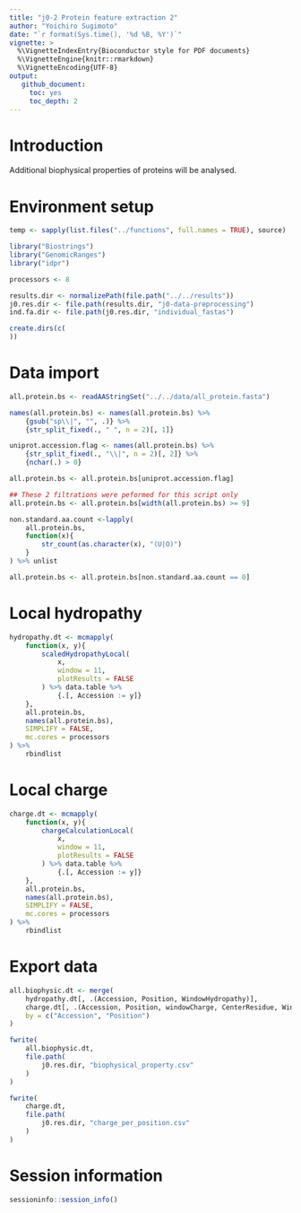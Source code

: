 ```yaml
---
title: "j0-2 Protein feature extraction 2"
author: "Yoichiro Sugimoto"
date: "`r format(Sys.time(), '%d %B, %Y')`"
vignette: >
  %\VignetteIndexEntry{Bioconductor style for PDF documents}
  %\VignetteEngine{knitr::rmarkdown}
  %\VignetteEncoding{UTF-8}
output:
   github_document:
     toc: yes
     toc_depth: 2
---
```


# Introduction 


Additional biophysical properties of proteins will be analysed.


# Environment setup


```r

temp <- sapply(list.files("../functions", full.names = TRUE), source)

library("Biostrings")
library("GenomicRanges")
library("idpr")

processors <- 8

```


```r

results.dir <- normalizePath(file.path("../../results"))
j0.res.dir <- file.path(results.dir, "j0-data-preprocessing")
ind.fa.dir <- file.path(j0.res.dir, "individual_fastas")

create.dirs(c(
))

```


# Data import


```r

all.protein.bs <- readAAStringSet("../../data/all_protein.fasta")

names(all.protein.bs) <- names(all.protein.bs) %>%
    {gsub("sp\\|", "", .)} %>%
    {str_split_fixed(., " ", n = 2)[, 1]}

uniprot.accession.flag <- names(all.protein.bs) %>%
    {str_split_fixed(., "\\|", n = 2)[, 2]} %>%
    {nchar(.) > 0}

all.protein.bs <- all.protein.bs[uniprot.accession.flag]

## These 2 filtrations were peformed for this script only
all.protein.bs <- all.protein.bs[width(all.protein.bs) >= 9]

non.standard.aa.count <-lapply(
    all.protein.bs,
    function(x){
        str_count(as.character(x), "(U|O)")
    }
) %>% unlist

all.protein.bs <- all.protein.bs[non.standard.aa.count == 0]

```

# Local hydropathy


```r

hydropathy.dt <- mcmapply(
    function(x, y){
        scaledHydropathyLocal(
            x,
            window = 11,
            plotResults = FALSE
        ) %>% data.table %>%
            {.[, Accession := y]}
    },
    all.protein.bs,
    names(all.protein.bs),
    SIMPLIFY = FALSE,
    mc.cores = processors
) %>%
    rbindlist


```

# Local charge


```r

charge.dt <- mcmapply(
    function(x, y){
        chargeCalculationLocal(
            x,
            window = 11,
            plotResults = FALSE
        ) %>% data.table %>%
            {.[, Accession := y]}
    },
    all.protein.bs,
    names(all.protein.bs),
    SIMPLIFY = FALSE,
    mc.cores = processors
) %>%
    rbindlist


```


# Export data


```r

all.biophysic.dt <- merge(
    hydropathy.dt[, .(Accession, Position, WindowHydropathy)],
    charge.dt[, .(Accession, Position, windowCharge, CenterResidue, Window)],
    by = c("Accession", "Position")
)

fwrite(
    all.biophysic.dt,
    file.path(
        j0.res.dir, "biophysical_property.csv"
    )
)

fwrite(
    charge.dt,
    file.path(
        j0.res.dir, "charge_per_position.csv"
    )
)


```



# Session information


```r

sessioninfo::session_info()


```
